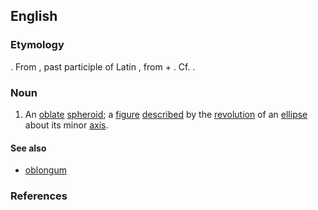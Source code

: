 ==English==
===Etymology===
{{NL.}}. From {{L.}} {{term|oblātum||tr=oblatum|lang=la}}, past participle of Latin {{term|offerre||lang=la|bring to, [[offer]]}}, from {{term|ob||lang=la|in front of}} + {{term|fero||lang=la|bring}}. Cf. {{term|oblate}}.

===Noun===
{{en-noun|oblat|a}}
#{{geometry}} An [[oblate]] [[spheroid]]; a [[figure]] [[describe]]d by the [[revolution]] of an [[ellipse]] about its minor [[axis]].
====See also====
*[[oblongum]]
===References===
{{R:Webster 1913}}